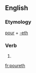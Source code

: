 ==English==

===Etymology===
[[pour]] + [[-eth]]

===Verb===
{{en-verb form}}

# {{en-archaic third-person singular of|pour}}

[[fr:poureth]]